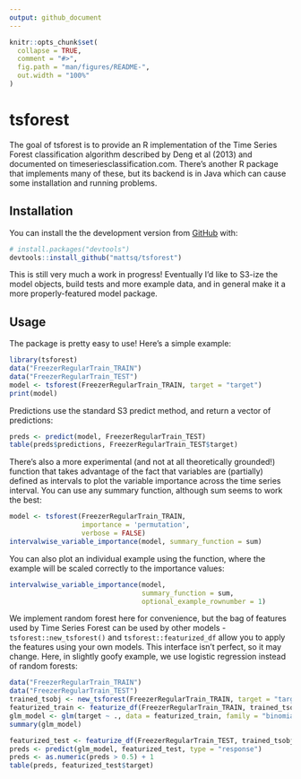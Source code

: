 ```yaml
---
output: github_document
---
```


<!-- README.md is generated from README.Rmd. Please edit that file -->

```r
knitr::opts_chunk$set(
  collapse = TRUE,
  comment = "#>",
  fig.path = "man/figures/README-",
  out.width = "100%"
)
```

# tsforest

<!-- badges: start -->
<!-- badges: end -->

The goal of tsforest is to provide an R implementation of the Time Series Forest classification algorithm described by Deng et al (2013) and documented on timeseriesclassification.com. There's another R package that implements many of these, but its backend is in Java which can cause some installation and running problems.

## Installation

You can install the the development version from [GitHub](https://github.com/) with:

``` r
# install.packages("devtools")
devtools::install_github("mattsq/tsforest")
```

This is still very much a work in progress! Eventually I'd like to S3-ize the model objects, build tests and more example data, and in general make it a more properly-featured model package.

## Usage

The package is pretty easy to use! Here's a simple example:

```r
library(tsforest)
data("FreezerRegularTrain_TRAIN")
data("FreezerRegularTrain_TEST")
model <- tsforest(FreezerRegularTrain_TRAIN, target = "target")
print(model)
```

Predictions use the standard S3 predict method, and return a vector of predictions:

```r
preds <- predict(model, FreezerRegularTrain_TEST)
table(preds$predictions, FreezerRegularTrain_TEST$target)
```

There's also a more experimental (and not at all theoretically grounded!) function that takes advantage of the fact that variables are (partially) defined as intervals to plot the variable importance across the time series interval. You can use any summary function, although sum seems to work the best:

```r
model <- tsforest(FreezerRegularTrain_TRAIN, 
                  importance = 'permutation', 
                  verbose = FALSE)
intervalwise_variable_importance(model, summary_function = sum)
```

You can also plot an individual example using the function, where the example will be scaled correctly to the importance values:

```r
intervalwise_variable_importance(model, 
                                 summary_function = sum, 
                                 optional_example_rownumber = 1)
```

We implement random forest here for convenience, but the bag of features used by Time Series Forest can be used by other models - `tsforest::new_tsforest()` and `tsforest::featurized_df` allow you to apply the features using your own models. This interface isn't perfect, so it may change. Here, in slightly goofy example, we use logistic regression instead of random forests:

```r
data("FreezerRegularTrain_TRAIN")
data("FreezerRegularTrain_TEST")
trained_tsobj <- new_tsforest(FreezerRegularTrain_TRAIN, target = "target", min_length = 2)
featurized_train <- featurize_df(FreezerRegularTrain_TRAIN, trained_tsobj, verbose = FALSE)
glm_model <- glm(target ~ ., data = featurized_train, family = "binomial")
summary(glm_model)
```

```r
featurized_test <- featurize_df(FreezerRegularTrain_TEST, trained_tsobj, verbose = FALSE)
preds <- predict(glm_model, featurized_test, type = "response")
preds <- as.numeric(preds > 0.5) + 1
table(preds, featurized_test$target)
```

